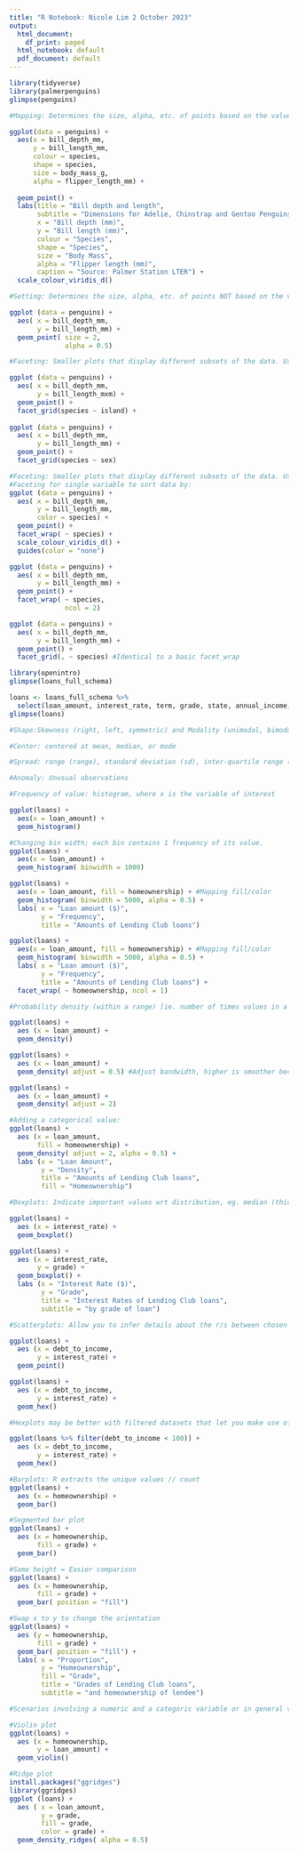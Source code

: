 ```yaml
---
title: "R Notebook: Nicole Lim 2 October 2023"
output:
  html_document:
    df_print: paged
  html_notebook: default
  pdf_document: default
---
```


```r
library(tidyverse)
library(palmerpenguins)
glimpse(penguins)

```

```r
#Mapping: Determines the size, alpha, etc. of points based on the values of a variable in the data --> goes into aes(): for eg. the higher the flipper length the higher the alpha.

ggplot(data = penguins) +
  aes(x = bill_depth_mm, 
      y = bill_length_mm,
      colour = species,
      shape = species,
      size = body_mass_g,
      alpha = flipper_length_mm) +
  
  geom_point() +
  labs(title = "Bill depth and length",
       subtitle = "Dimensions for Adelie, Chinstrap and Gentoo Penguins",
       x = "Bill depth (mm)",
       y = "Bill length (mm)",
       colour = "Species",
       shape = "Species",
       size = "Body Mass",
       alpha = "Flipper length (mm)",
       caption = "Source: Palmer Station LTER") +
  scale_colour_viridis_d()

```
```r
#Setting: Determines the size, alpha, etc. of points NOT based on the values of a variable in the data --> goes into geom_*()

ggplot (data = penguins) +
  aes( x = bill_depth_mm,
       y = bill_length_mm) +
  geom_point( size = 2,
              alpha = 0.5)
```

```r
#Faceting: Smaller plots that display different subsets of the data. Useful for exploring conditional relationships and large data. 

ggplot (data = penguins) +
  aes( x = bill_depth_mm,
       y = bill_length_mxm) +
  geom_point() +
  facet_grid(species ~ island) +
  
ggplot (data = penguins) +
  aes( x = bill_depth_mm,
       y = bill_length_mm) +
  geom_point() +
  facet_grid(species ~ sex)
```
```r
#Faceting: Smaller plots that display different subsets of the data. Useful for exploring conditional relationships and large data.
#Faceting for single variable to sort data by:
ggplot (data = penguins) +
  aes( x = bill_depth_mm,
       y = bill_length_mm,
       color = species) +
  geom_point() +
  facet_wrap( ~ species) +
  scale_colour_viridis_d() +
  guides(color = "none")

ggplot (data = penguins) +
  aes( x = bill_depth_mm,
       y = bill_length_mm) +
  geom_point() +
  facet_wrap( ~ species, 
              ncol = 2)

ggplot (data = penguins) +
  aes( x = bill_depth_mm,
       y = bill_length_mm) +
  geom_point() +
  facet_grid(. ~ species) #Identical to a basic facet_wrap
```
```r
library(openintro)
glimpse(loans_full_schema)
```
```r
loans <- loans_full_schema %>%
  select(loan_amount, interest_rate, term, grade, state, annual_income, homeownership, debt_to_income)
glimpse(loans)
```
```r
#Shape:Skewness (right, left, symmetric) and Modality (unimodal, bimodal, multimodal, uniform)

#Center: centered at mean, median, or mode

#Spread: range (range), standard deviation (sd), inter-quartile range (IQR)

#Anomaly: Unusual observations
```

```r
#Frequency of value: histogram, where x is the variable of interest

ggplot(loans) +
  aes(x = loan_amount) +
  geom_histogram()

#Changing bin width; each bin contains 1 frequency of its value.
ggplot(loans) +
  aes(x = loan_amount) +
  geom_histogram( binwidth = 1000)

ggplot(loans) +
  aes(x = loan_amount, fill = homeownership) + #Mapping fill/color
  geom_histogram( binwidth = 5000, alpha = 0.5) + 
  labs( x = "Loan amount ($)",
        y = "Frequency",
        title = "Amounts of Lending Club loans")

ggplot(loans) +
  aes(x = loan_amount, fill = homeownership) + #Mapping fill/color
  geom_histogram( binwidth = 5000, alpha = 0.5) + 
  labs( x = "Loan amount ($)",
        y = "Frequency",
        title = "Amounts of Lending Club loans") +
  facet_wrap( ~ homeownership, ncol = 1)
```

```r
#Probability density (within a range) [ie. number of times values in a certain range occur over the total number of values]: density plot producing smooth curve, where x is the variable of interest

ggplot(loans) +
  aes (x = loan_amount) +
  geom_density()

ggplot(loans) +
  aes (x = loan_amount) +
  geom_density( adjust = 0.5) #Adjust bandwidth, higher is smoother because it has a lowered res.

ggplot(loans) +
  aes (x = loan_amount) +
  geom_density( adjust = 2)

#Adding a categorical value:
ggplot(loans) +
  aes (x = loan_amount,
       fill = homeownership) +
  geom_density( adjust = 2, alpha = 0.5) +
  labs (x = "Loan Amount",
        y = "Density",
        title = "Amounts of Lending Club loans",
        fill = "Homeownership")
```
```r
#Boxplots: Indicate important values wrt distribution, eg. median (thick line), IQR (boundaries of box plot), outliers (dots outside the line)

ggplot(loans) +
  aes (x = interest_rate) +
  geom_boxplot()

ggplot(loans) +
  aes (x = interest_rate,
       y = grade) +
  geom_boxplot() +
  labs (x = "Interest Rate ($)",
        y = "Grade", 
        title = "Interest Rates of Lending Club loans",
        subtitle = "by grade of loan")
```
```r
#Scatterplots: Allow you to infer details about the r/s between chosen variables. Alternative to this is hex plot which uses color to also accommodate representation of concentrations of datapoints.

ggplot(loans) +
  aes (x = debt_to_income,
       y = interest_rate) +
  geom_point()

ggplot(loans) +
  aes (x = debt_to_income,
       y = interest_rate) +
  geom_hex()

#Hexplots may be better with filtered datasets that let you make use of the full range of counts - color.

ggplot(loans %>% filter(debt_to_income < 100)) +
  aes (x = debt_to_income,
       y = interest_rate) +
  geom_hex()
```
```r
#Barplots: R extracts the unique values // count
ggplot(loans) +
  aes (x = homeownership) +
  geom_bar()

#Segmented bar plot
ggplot(loans) +
  aes (x = homeownership,
       fill = grade) +
  geom_bar()

#Same height = Easier comparison 
ggplot(loans) +
  aes (x = homeownership,
       fill = grade) +
  geom_bar( position = "fill")

#Swap x to y to change the orientation 
ggplot(loans) +
  aes (y = homeownership,
       fill = grade) +
  geom_bar( position = "fill") +
  labs( x = "Proportion",
        y = "Homeownership",
        fill = "Grade",
        title = "Grades of Lending Club loans",
        subtitle = "and homeownership of lendee")
```

```r
#Scenarios involving a numeric and a categoric variable or in general variables of more than one type

#Violin plot
ggplot(loans) + 
  aes (x = homeownership, 
       y = loan_amount) +
  geom_violin()

#Ridge plot
install.packages("ggridges")
library(ggridges)
ggplot (loans) +
  aes ( x = loan_amount, 
        y = grade,
        fill = grade,
        color = grade) +
  geom_density_ridges( alpha = 0.5)


```

#